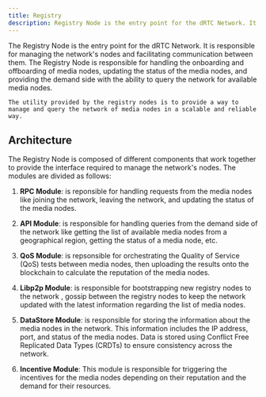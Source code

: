```yaml
---
title: Registry
description: Registry Node is the entry point for the dRTC Network. It is responsible for managing the network's nodes and facilitating communication between them.
---
```


The Registry Node is the entry point for the dRTC Network. It is responsible for managing the network's nodes and facilitating communication between them. The Registry Node is responsible for handling the onboarding and offboarding of media nodes, updating the status of the media nodes, and providing the demand side with the ability to query the network for available media nodes.

`The utility provided by the registry nodes is to provide a way to manage and query the network of media nodes in a scalable and reliable way.`

## Architecture

The Registry Node is composed of different components that work together to provide the interface required to manage the network's nodes.
The modules are divided as follows:

1. **RPC Module**: is reponsible for handling requests from the media nodes like joining the network, leaving the network, and updating the status of the media nodes.

2. **API Module**:  is responsible for handling queries from the demand side of the network like getting the list of available media nodes from a geographical region, getting the status of a media node, etc.

3. **QoS Module**: is repsonsible for orchestrating the Quality of Service (QoS) tests between media nodes, then uploading the results onto the blockchain to calculate the reputation of the media nodes.

4. **Libp2p Module**: is responsible for bootstrapping new registry nodes to the network , gossip between the registry nodes to keep the network updated with the latest information regarding the list of media nodes.

5. **DataStore Module**: is responsible for storing the information about the media nodes in the network. This information includes the IP address, port, and status of the media nodes. Data is stored using Conflict Free Replicated Data Types (CRDTs) to ensure consistency across the network.

5. **Incentive Module**: This module is responsible for triggering the incentives for the media nodes depending on their reputation and the demand for their resources.
